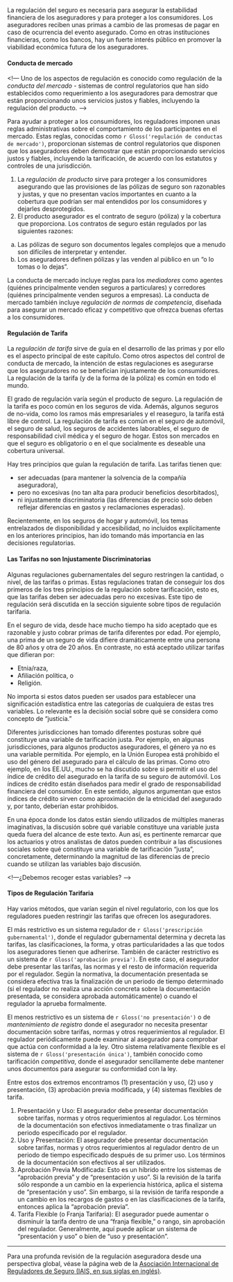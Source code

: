 <!-- ###  Regulación de la Tarificación {#S:RateRegulation} -->

La regulación del seguro es necesaria para asegurar la estabilidad financiera de los aseguradores y para proteger a los consumidores. Los aseguradores reciben unas primas a cambio de las promesas de pagar en caso de ocurrencia del evento asegurado. Como en otras instituciones financieras, como los bancos, hay un fuerte interés público en promover la viabilidad económica futura de los aseguradores.

<!-- Además, la regulación es necesaria para proteger a los consumidores porque: -->

<!-- a.	Las pólizas de seguro son documentos legales complejos  que a menudo son difíciles de interpretar y entender. -->
<!-- b.	Los aseguradores definen pólizas y las venden al público en un "o lo tomas o lo dejas". Los seguros de particulares no son un contrato donde cada parte tiene el mismo acceso a la información. Con sus recursos, los aseguradores se supone que tienen un mayor acceso a la información sobre los riesgos que están asegurando que los consumidores. -->

#### Conducta de mercado {-}

<!— Uno de los aspectos de regulación es conocido como regulación de la *conducta del mercado* - sistemas de control regulatorios que han sido establecidos como requerimiento a los aseguradores para demostrar que están proporcionando unos servicios justos y fiables, incluyendo la regulación del producto. -->

Para ayudar a proteger a los consumidores, los reguladores imponen unas reglas administrativas sobre el comportamiento de los participantes en el mercado. Estas reglas, conocidas como `r Gloss('regulación de conductas de mercado')`, proporcionan sistemas de control regulatorios que disponen que los  aseguradores deben demostrar que están proporcionando servicios justos y fiables, incluyendo la tarificación, de acuerdo con los estatutos y controles de una jurisdicción.

1. La *regulación de producto* sirve para proteger a los consumidores asegurando que las provisiones de las pólizas de seguro son razonables y justas, y que no presentan vacíos importantes en cuanto a la cobertura que podrían ser mal entendidos por los consumidores y dejarles desprotegidos.
2. El producto asegurador es el contrato de seguro (póliza) y la cobertura que proporciona. Los contratos de seguro están regulados por las siguientes razones:
a. Las pólizas de seguro son documentos legales complejos que a menudo son difíciles de interpretar y entender.
b. Los aseguradores definen pólizas y las venden al público en un "o lo tomas o lo dejas".

La conducta de mercado incluye reglas para los *mediadores* como agentes (quiénes principalmente venden seguros a particulares) y corredores (quiénes principalmente venden seguros a empresas). La conducta de mercado también incluye *regulación de normas de competencia*, diseñada para asegurar un mercado eficaz y competitivo que ofrezca buenas ofertas a los consumidores.


#### Regulación de Tarifa  {-}

La *regulación de tarifa* sirve de guía en el desarrollo de las primas y por ello es el aspecto principal de este capítulo. Como otros aspectos del control de conducta de mercado, la intención de estas regulaciones es asegurarse que los aseguradores no se benefician injustamente de los consumidores. La regulación de la tarifa (y de la forma de la póliza) es común en todo el mundo.

El grado de regulación varía según el producto de seguro. La regulación de la tarifa es poco común en los seguros de vida. Además, algunos seguros de no-vida, como los ramos más empresariales y el reaseguro, la tarifa está libre de control. La regulación de tarifa es común en el seguro de automóvil, el seguro de salud, los seguros de accidentes laborables, el seguro de responsabilidad civil médica y el seguro de hogar. Estos son mercados en que el seguro es obligatorio o en el que socialmente es deseable una cobertura universal.

Hay tres principios que guían la regulación de tarifa. Las tarifas tienen que:

* ser adecuadas (para mantener la solvencia de la compañía aseguradora),
* pero no excesivas (no tan alta para producir beneficios desorbitados),
* ni injustamente discriminatoria (las diferencias de precio solo deben reflejar diferencias en gastos y reclamaciones esperadas).

Recientemente, en los seguros de hogar y automóvil, los temas entrelazados de disponibilidad y accesibilidad, no incluidos explícitamente en los anteriores principios, han ido tomando más importancia en las decisiones regulatorias.

#### Las Tarifas no son Injustamente Discriminatorias  {-}

<!-- En general, la regulación gubernamental de las tarifas toma una de estas dos formas: -->

<!-- 1. Normas que restringen la cantidad, o el nivel, de las primas, y -->
<!-- 2. Normas que restringen el tipo de información que puede ser utilizada en la clasificación del riesgo. -->

<!-- La sección siguiente, sobre tipos de regulación aseguradora, se centra en la cantidad de las primas o tarifas de seguro. Para el segundo punto, nos hace falta volver a los tres principios de guía de la regulación sobre tarificación. Los dos primeros de estos tres principios, que las tarifas deben ser adecuadas pero no excesivas, son razonablemente intuitivos. El tercero, que las tarifas no sean injustamente discriminatorias, requiere un poco más de explicación. -->

Algunas regulaciones gubernamentales del seguro restringen la cantidad, o nivel, de las tarifas o primas. Estas regulaciones tratan de conseguir los dos primeros de los tres principios de la regulación sobre tarificación, esto es, que las tarifas deben ser adecuadas pero no excesivas. Este tipo de regulación será discutida en la sección siguiente sobre tipos de regulación tarifaria.

En el seguro de vida, desde hace mucho tiempo ha sido aceptado que es razonable y justo cobrar primas de tarifa diferentes por edad. Por ejemplo, una prima de un seguro de vida difiere dramáticamente entre una persona de 80 años y otra de 20 años. En contraste, no está aceptado utilizar tarifas que difieran por:

- Etnia/raza,
- Afiliación política, o
- Religión.

No importa si estos datos pueden ser usados para establecer una significación estadística entre las categorías de cualquiera de estas tres variables. Lo relevante es la decisión social sobre qué se considera como concepto de "justicia."

Diferentes jurisdicciones han tomado diferentes posturas sobre qué constituye una variable de tarificación justa. Por ejemplo, en algunas jurisdicciones, para algunos productos aseguradores, el género ya no es una variable permitida. Por ejemplo, en la Unión Europea está prohibido el uso del género del asegurado para el cálculo de las primas. Como otro ejemplo, en los EE.UU., mucho se ha discutido sobre si permitir el uso del índice de crédito del asegurado en la tarifa de su seguro de automóvil. Los índices de crédito están diseñados para medir el grado de responsabilidad financiera del consumidor. En este sentido, algunos argumentan que estos índices de crédito sirven como aproximación de la etnicidad del asegurado y, por tanto, deberían estar prohibidos.

En una época donde los datos están siendo utilizados de múltiples maneras imaginativas, la discusión sobre qué variable constituye una variable justa queda fuera del alcance de este texto. Aun así,  es pertinente remarcar que los actuarios y otros analistas de datos pueden contribuir a las discusiones sociales sobre qué constituye una variable de tarificación "justa", concretamente, determinando la magnitud de las diferencias de precio cuando se utilizan las variables bajo discusión.

<!—¿Debemos recoger estas variables? -->

<!-- - A veces no. El mero acto de recogerlas puede significar que estemos predispuestos a una discriminación de manera sutil, una clase de riesgo moral. -->
<!-- - A veces sí. Si el estado de la cuestión es incierto o si   podemos desear entender sus efectos y probar que no estamos discriminando injustamente. -->


#### Tipos de Regulación Tarifaria {-}

Hay varios métodos, que varían según el nivel regulatorio, con los que los reguladores pueden restringir las tarifas que ofrecen los aseguradores.

El más restrictivo es un sistema regulador de `r Gloss('prescripción gubernamental')`, donde el regulador gubernamental determina y decreta las tarifas, las clasificaciones, la forma, y otras particularidades a las que todos los aseguradores tienen que adherirse. También de carácter restrictivo es un sistema de `r Gloss('aprobación previa')`. En este caso, el asegurador debe presentar las tarifas, las normas y el resto de información requerida por el regulador. Según la normativa, la documentación presentada se considera efectiva tras la finalización de un periodo de tiempo determinado (si el regulador no realiza una acción concreta sobre la documentación presentada, se considera aprobada automáticamente) o cuando el regulador la aprueba formalmente.

El menos restrictivo es un sistema de `r Gloss('no presentación')` o de *mantenimiento de registro* donde el asegurador no necesita presentar documentación sobre tarifas, normas y otros requerimientos al regulador. El regulador periódicamente puede examinar al asegurador para comprobar que actúa con conformidad a la ley. Otro sistema relativamente flexible es el sistema de `r Gloss('presentación única')`, también conocido como tarificación *competitiva*, donde el asegurador sencillamente debe mantener unos documentos para asegurar su conformidad con la ley.

Entre estos dos extremos encontramos (1) presentación y uso, (2) uso y presentación, (3) aprobación previa modificada, y (4) sistemas flexibles de tarifa.

1. Presentación y Uso: El asegurador debe presentar documentación sobre tarifas, normas y otros requerimientos al regulador. Los términos de la documentación son efectivos inmediatamente o tras finalizar un periodo especificado por el regulador.
2. Uso y Presentación: El asegurador debe presentar documentación sobre tarifas, normas y otros requerimientos al regulador dentro de un periodo de tiempo especificado después de su primer uso. Los términos de la documentación son efectivos al ser utilizados.
3. Aprobación Previa Modificada: Esto es un híbrido entre los sistemas de "aprobación previa" y de "presentación y uso". Si la revisión de la tarifa sólo responde a un cambio en la experiencia histórica, aplica el sistema de "presentación y uso". Sin embargo, si la revisión de tarifa responde a un cambio en los recargos de gastos o en las clasificaciones de la tarifa, entonces aplica la "aprobación previa".
4. Tarifa Flexible (o Franja Tarifaria): El asegurador puede aumentar o disminuir la tarifa dentro de una "franja flexible," o rango, sin aprobación del regulador. Generalmente, aquí puede aplicar un sistema de "presentación y uso" o bien de "uso y presentación".

***

Para una profunda revisión de la regulación aseguradora desde una perspectiva global, véase la página web de la [Asociación Internacional de Reguladores de Seguro (IAIS, en sus siglas en inglés)](https://www.iaisweb.org/home).

